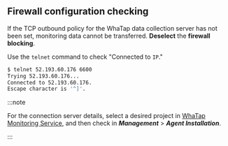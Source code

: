 ## Firewall configuration checking

If the TCP outbound policy for the WhaTap data collection server has not been set, monitoring data cannot be transferred. **Deselect** the **firewall blocking**.

Use the `telnet` command to check "Connected to `IP`."

```sh
$ telnet 52.193.60.176 6600
Trying 52.193.60.176...
Connected to 52.193.60.176.
Escape character is '^]'.
```

:::note

For the connection server details, select a desired project in [WhaTap Monitoring Service](https://service.whatap.io/), and then check in **_Management_** > **_Agent Installation_**.

:::
